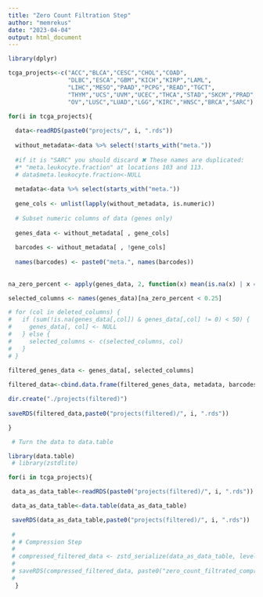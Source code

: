 ```yaml
---
title: "Zero Count Filtration Step"
author: "memrekus"
date: "2023-04-04"
output: html_document
---
```


```r


library(dplyr)

tcga_projects<-c("ACC","BLCA","CESC","CHOL","COAD",
                 "DLBC","ESCA","GBM","KICH","KIRP","LAML",
                 "LIHC","MESO","PAAD","PCPG","READ","TGCT",
                 "THYM","UCS","UVM","UCEC","THCA","STAD","SKCM","PRAD",
                 "OV","LUSC","LUAD","LGG","KIRC","HNSC","BRCA","SARC")

for(i in tcga_projects){
  
  data<-readRDS(paste0("projects/", i, ".rds"))
  
  without_metadata<-data %>% select(!starts_with("meta."))
  
  #if it is "SARC" you should discard ✖ These names are duplicated:
  #* "meta.leukocyte.fraction" at locations 103 and 113.
  # data$meta.leukocyte.fraction<-NULL
  
  metadata<-data %>% select(starts_with("meta."))
  
  gene_cols <- unlist(lapply(without_metadata, is.numeric))
  
  # Subset numeric columns of data (genes only)
  
  genes_data <- without_metadata[ , gene_cols]                        
  
  barcodes <- without_metadata[ , !gene_cols]
  
  names(barcodes) <- paste0("meta.", names(barcodes))
  
  
na_zero_percent <- apply(genes_data, 2, function(x) mean(is.na(x) | x == 0))

selected_columns <- names(genes_data)[na_zero_percent < 0.25]

# for (col in deleted_columns) {
#   if (sum(!is.na(genes_data[,col]) & genes_data[,col] != 0) < 50) {
#     genes_data[, col] <- NULL
#   } else {
#     selected_columns <- c(selected_columns, col)
#   }
# }

filtered_genes_data <- genes_data[, selected_columns]
  
filtered_data<-cbind.data.frame(filtered_genes_data, metadata, barcodes)

dir.create("./projects(filtered)")
   
saveRDS(filtered_data,paste0("projects(filtered)/", i, ".rds"))

}

 # Turn the data to data.table

library(data.table)
 # library(zstdlite)

for(i in tcga_projects){

 data_as_data_table<-readRDS(paste0("projects(filtered)/", i, ".rds"))

 data_as_data_table<-data.table(data_as_data_table)

 saveRDS(data_as_data_table,paste0("projects(filtered)/", i, ".rds"))
 
 # 
 # # Compression Step
 # 
 # compressed_filtered_data <- zstd_serialize(data_as_data_table, level = 22)
 # 
 # saveRDS(compressed_filtered_data, paste0("zero_count_filtrated_compressed/", i, ".rds"))
 # 
  }



```

